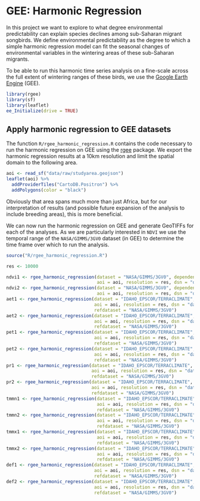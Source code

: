 # GEE: Harmonic Regression

In this project we want to explore to what degree environmental predictability can explain species declines among sub-Saharan migrant songbirds. We define environmental predictability as the degree to which a simple harmonic regression model can fit the seasonal changes of environmental variables in the wintering areas of these sub-Saharan migrants.

To be able to run this harmonic time series analysis on a fine-scale across the full extent of wintering ranges of these birds, we use the [Google Earth Engine](https://earthengine.google.com) (GEE).

```r
library(rgee)
library(sf)
library(leaflet)
ee_Initialize(drive = TRUE)
```

## Apply harmonic regression to GEE datasets

The function `R/rgee_harmonic_regression.R` contains the code necessary to run the harmonic regression on GEE using the [rgee](https://github.com/r-spatial/rgee) package. We export the harmonic regression results at a 10km resolution and limit the spatial domain to the following area.

```r
aoi <- read_sf("data/raw/studyarea.geojson")
leaflet(aoi) %>%
  addProviderTiles("CartoDB.Positron") %>%
  addPolygons(color = "black")
```

Obviously that area spans much more than just Africa, but for our interpretation of results (and possible future expansion of the analysis to include breeding areas), this is more beneficial.

We can now run the harmonic regression on GEE and generate GeoTIFFs for each of the analyses. As we are particularly interested in `NDVI` we use the temporal range of the `NASA/GIMMS/3GV0` dataset (in GEE) to determine the time frame over which to run the analysis.

```r
source("R/rgee_harmonic_regression.R")

res <- 10000

ndvi1 <- rgee_harmonic_regression(dataset = "NASA/GIMMS/3GV0", dependent = "ndvi", harmonics = 1, 
                                  aoi = aoi, resolution = res, dsn = "data/raw/gee/ndvi_1.tif", mask = -1)
ndvi2 <- rgee_harmonic_regression(dataset = "NASA/GIMMS/3GV0", dependent = "ndvi", harmonics = 2,
                                  aoi = aoi, resolution = res, dsn = "data/raw/gee/ndvi_2.tif", mask = -1)
aet1 <- rgee_harmonic_regression(dataset = "IDAHO_EPSCOR/TERRACLIMATE", dependent = "aet", harmonics = 1,
                                 aoi = aoi, resolution = res, dsn = "data/raw/gee/aet_1.tif",
                                 refdataset = "NASA/GIMMS/3GV0")
aet2 <- rgee_harmonic_regression(dataset = "IDAHO_EPSCOR/TERRACLIMATE", dependent = "aet", harmonics = 2,
                                 aoi = aoi, resolution = res, dsn = "data/raw/gee/aet_2.tif",
                                 refdataset = "NASA/GIMMS/3GV0")
pet1 <- rgee_harmonic_regression(dataset = "IDAHO_EPSCOR/TERRACLIMATE", dependent = "pet", harmonics = 1,
                                 aoi = aoi, resolution = res, dsn = "data/raw/gee/pet_1.tif"
                                 refdataset = "NASA/GIMMS/3GV0")
pet2 <- rgee_harmonic_regression(dataset = "IDAHO_EPSCOR/TERRACLIMATE", dependent = "pet", harmonics = 2,
                                 aoi = aoi, resolution = res, dsn = "data/raw/gee/pet_2.tif"
                                 refdataset = "NASA/GIMMS/3GV0")
pr1 <- rgee_harmonic_regression(dataset = "IDAHO_EPSCOR/TERRACLIMATE", dependent = "pr", harmonics = 1,
                                aoi = aoi, resolution = res, dsn = "data/raw/gee/pr_1.tif"
                                refdataset = "NASA/GIMMS/3GV0")
pr2 <- rgee_harmonic_regression(dataset = "IDAHO_EPSCOR/TERRACLIMATE", dependent = "pr", harmonics = 2,
                                aoi = aoi, resolution = res, dsn = "data/raw/gee/pr_2.tif"
                                refdataset = "NASA/GIMMS/3GV0")
tmmn1 <- rgee_harmonic_regression(dataset = "IDAHO_EPSCOR/TERRACLIMATE", dependent = "tmmn", harmonics = 1,
                                  aoi = aoi, resolution = res, dsn = "data/raw/gee/tmmn_1.tif"
                                  refdataset = "NASA/GIMMS/3GV0")
tmmn2 <- rgee_harmonic_regression(dataset = "IDAHO_EPSCOR/TERRACLIMATE", dependent = "tmmn", harmonics = 2,
                                  aoi = aoi, resolution = res, dsn = "data/raw/gee/tmmn_2.tif"
                                  refdataset = "NASA/GIMMS/3GV0")
tmmx1 <- rgee_harmonic_regression(dataset = "IDAHO_EPSCOR/TERRACLIMATE", dependent = "tmmx", harmonics = 1,
                                  aoi = aoi, resolution = res, dsn = "data/raw/gee/tmmx_1.tif"
                                  refdataset = "NASA/GIMMS/3GV0")
tmmx2 <- rgee_harmonic_regression(dataset = "IDAHO_EPSCOR/TERRACLIMATE", dependent = "tmmx", harmonics = 2,
                                  aoi = aoi, resolution = res, dsn = "data/raw/gee/tmmx_2.tif"
                                  refdataset = "NASA/GIMMS/3GV0")
def1 <- rgee_harmonic_regression(dataset = "IDAHO_EPSCOR/TERRACLIMATE", dependent = "tmmx", harmonics = 1,
                                 aoi = aoi, resolution = res, dsn = "data/raw/gee/def_1.tif"
                                 refdataset = "NASA/GIMMS/3GV0")
def2 <- rgee_harmonic_regression(dataset = "IDAHO_EPSCOR/TERRACLIMATE", dependent = "tmmx", harmonics = 2,
                                 aoi = aoi, resolution = res, dsn = "data/raw/gee/def_2.tif"
                                 refdataset = "NASA/GIMMS/3GV0")
```

